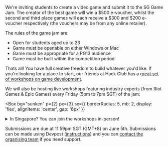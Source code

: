 
We're inviting students to create a video game and submit it to the SG Game Jam. The creator of the best game will win a $500 e-voucher, whilst the second and third place games will each receive a $300 and $200 e-voucher respectively (the vouchers may be from any online retailer).

The rules of the game jam are:

- Open for students aged up to 23
- Game must be openable on either Windows or Mac
- Game must be appropriate for a PG13 audience
- Game must be built within the competition period

Thats all! You have full creative freedom to build whatever you'd like. If you're looking for a place to start, our friends at Hack Club has a [great set of workshops on game development](https://workshops.hackclub.com/#games).

We will also be hosting live workshops featuring industry experts (from Riot Games & Epic Games) every Friday (5pm to 7pm SGT) of the jam:

<Workshop name="TBC Workshop #1" date="13th May" />

<Workshop name="TBC Workshop #2" date="20th May" />

<Workshop name="TBC Workshop #3" date="27th May" />

<Workshop name="TBC Workshop #4" date="3rd June" />

<Box
  bg="sunken"
  p={2}
  px={3}
  sx={{
    borderRadius: 5,
    mb: 2,
    display: 'flex',
    alignItems: 'center',
    gap: '6px'
  }}
>
  <details>
    <summary>In Singapore? You can join the workshops in-person!</summary>
    <hr />
    The workshops will be hosted at XCL World Academy Singapore (2 Yishun Street
    42, Singapore 768039). The public is welcome to travel to the school and
    participate in the workshops. Free food and drink will be provided as well
    as support on games.
  </details>
</Box>

Submissions are due at 11:59pm SGT (GMT+8) on June 5th. Submissions can be made using Devpost ([instructions](https://help.devpost.com/hc/en-us/articles/360054999651-How-to-enter-a-submission)) and you can [contact the organising team](mailto:contact@innovationcircuit.com) if you need support.

